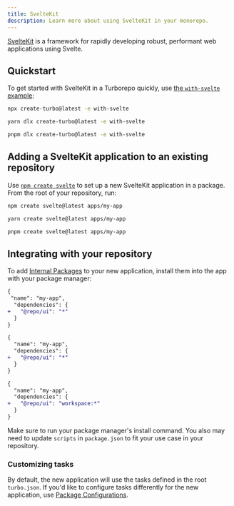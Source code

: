 ```yaml
---
title: SvelteKit
description: Learn more about using SvelteKit in your monorepo.
---
```



[SvelteKit](https://kit.svelte.dev/) is a framework for rapidly developing robust, performant web applications using Svelte.

## Quickstart

To get started with SvelteKit in a Turborepo quickly, use [the `with-svelte` example](https://github.com/vercel/turbo/tree/main/examples/with-svelte):

<PackageManagerTabs>
<Tab>

```bash title="Terminal"
npx create-turbo@latest -e with-svelte
```

</Tab>

<Tab>

```bash title="Terminal"
yarn dlx create-turbo@latest -e with-svelte
```

</Tab>

<Tab>

```bash title="Terminal"
pnpm dlx create-turbo@latest -e with-svelte
```

</Tab>
</PackageManagerTabs>

## Adding a SvelteKit application to an existing repository

Use [`npm create svelte`](https://kit.svelte.dev/docs/creating-a-project) to set up a new SvelteKit application in a package. From the root of your repository, run:

<PackageManagerTabs>
<Tab>

```bash title="Terminal"
npm create svelte@latest apps/my-app
```

</Tab>

<Tab>

```bash title="Terminal"
yarn create svelte@latest apps/my-app
```

</Tab>

<Tab>

```bash title="Terminal"
pnpm create svelte@latest apps/my-app
```

</Tab>
</PackageManagerTabs>

## Integrating with your repository

To add [Internal Packages](/repo/docs/core-concepts/internal-packages) to your new application, install them into the app with your package manager:

<PackageManagerTabs>
<Tab>

```diff title="./apps/my-app/package.json"
{
 "name": "my-app",
  "dependencies": {
+   "@repo/ui": "*"
  }
}
```

</Tab>

<Tab>

```diff title="./apps/my-app/package.json"
{
  "name": "my-app",
  "dependencies": {
+   "@repo/ui": "*"
  }
}
```

</Tab>

<Tab>

```diff title="./apps/my-app/package.json"
{
  "name": "my-app",
  "dependencies": {
+   "@repo/ui": "workspace:*"
  }
}
```

</Tab>
</PackageManagerTabs>

Make sure to run your package manager's install command. You also may need to update `scripts` in `package.json` to fit your use case in your repository.

### Customizing tasks

By default, the new application will use the tasks defined in the root `turbo.json`. If you'd like to configure tasks differently for the new application, use [Package Configurations](/repo/docs/reference/package-configurations).
